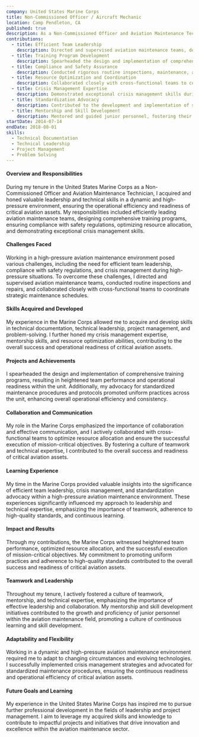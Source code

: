 ```yaml
---
company: United States Marine Corps
title: Non-Commissioned Officer / Aircraft Mechanic
location: Camp Pendleton, CA
published: true
description: As a Non-Commissioned Officer and Aviation Maintenance Technician in the United States Marine Corps, I acquired and honed valuable leadership and technical skills in a dynamic and high-pressure environment, ensuring the operational efficiency and readiness of critical aviation assets.
contributions:
  - title: Efficient Team Leadership
    description: Directed and supervised aviation maintenance teams, demonstrating strong leadership and technical proficiency in overseeing complex diagnostics and repairs of intricate aircraft systems, fostering a culture of excellence and precision.
  - title: Training Program Development
    description: Spearheaded the design and implementation of comprehensive training programs for junior personnel, emphasizing continuous learning and skill development, resulting in heightened team performance and operational readiness within the unit.
  - title: Compliance and Safety Assurance
    description: Conducted rigorous routine inspections, maintenance, and repairs of aircraft, ensuring strict compliance with safety regulations and operational standards.
  - title: Resource Optimization and Coordination
    description: Collaborated closely with cross-functional teams to coordinate strategic aircraft maintenance schedules, optimizing resource allocation and ensuring the successful execution of mission-critical objectives.
  - title: Crisis Management Expertise
    description: Demonstrated exceptional crisis management skills during high-pressure situations, swiftly and effectively addressing technical challenges to maintain operational readiness.
  - title: Standardization Advocacy
    description: Contributed to the development and implementation of standardized maintenance procedures and protocols, promoting uniform practices across the unit and enhancing overall operational efficiency and consistency.
  - title: Mentorship and Skill Development
    description: Mentored and guided junior personnel, fostering their growth as proficient professionals within the aviation maintenance field, emphasizing the importance of technical expertise, teamwork, and adherence to high-quality standards.
startDate: 2014-07-14
endDate: 2018-08-01
skills:
  - Technical Documentation
  - Technical Leadership
  - Project Management
  - Problem Solving
---
```


#### Overview and Responsibilities

During my tenure in the United States Marine Corps as a Non-Commissioned Officer and Aviation Maintenance Technician, I acquired and honed valuable leadership and technical skills in a dynamic and high-pressure environment, ensuring the operational efficiency and readiness of critical aviation assets. My responsibilities included efficiently leading aviation maintenance teams, designing comprehensive training programs, ensuring compliance with safety regulations, optimizing resource allocation, and demonstrating exceptional crisis management skills.

#### Challenges Faced

Working in a high-pressure aviation maintenance environment posed various challenges, including the need for efficient team leadership, compliance with safety regulations, and crisis management during high-pressure situations. To overcome these challenges, I directed and supervised aviation maintenance teams, conducted routine inspections and repairs, and collaborated closely with cross-functional teams to coordinate strategic maintenance schedules.

#### Skills Acquired and Developed

My experience in the Marine Corps allowed me to acquire and develop skills in technical documentation, technical leadership, project management, and problem-solving. I further honed my crisis management expertise, mentorship skills, and resource optimization abilities, contributing to the overall success and operational readiness of critical aviation assets.

#### Projects and Achievements

I spearheaded the design and implementation of comprehensive training programs, resulting in heightened team performance and operational readiness within the unit. Additionally, my advocacy for standardized maintenance procedures and protocols promoted uniform practices across the unit, enhancing overall operational efficiency and consistency.

#### Collaboration and Communication

My role in the Marine Corps emphasized the importance of collaboration and effective communication, and I actively collaborated with cross-functional teams to optimize resource allocation and ensure the successful execution of mission-critical objectives. By fostering a culture of teamwork and technical expertise, I contributed to the overall success and readiness of critical aviation assets.

#### Learning Experience

My time in the Marine Corps provided valuable insights into the significance of efficient team leadership, crisis management, and standardization advocacy within a high-pressure aviation maintenance environment. These experiences significantly influenced my approach to leadership and technical expertise, emphasizing the importance of teamwork, adherence to high-quality standards, and continuous learning.

#### Impact and Results

Through my contributions, the Marine Corps witnessed heightened team performance, optimized resource allocation, and the successful execution of mission-critical objectives. My commitment to promoting uniform practices and adherence to high-quality standards contributed to the overall success and readiness of critical aviation assets.

#### Teamwork and Leadership

Throughout my tenure, I actively fostered a culture of teamwork, mentorship, and technical expertise, emphasizing the importance of effective leadership and collaboration. My mentorship and skill development initiatives contributed to the growth and proficiency of junior personnel within the aviation maintenance field, promoting a culture of continuous learning and skill development.

#### Adaptability and Flexibility

Working in a dynamic and high-pressure aviation maintenance environment required me to adapt to changing circumstances and evolving technologies. I successfully implemented crisis management strategies and advocated for standardized maintenance procedures, ensuring the continuous readiness and operational efficiency of critical aviation assets.

#### Future Goals and Learning

My experience in the United States Marine Corps has inspired me to pursue further professional development in the fields of leadership and project management. I aim to leverage my acquired skills and knowledge to contribute to impactful projects and initiatives that drive innovation and excellence within the aviation maintenance sector.
